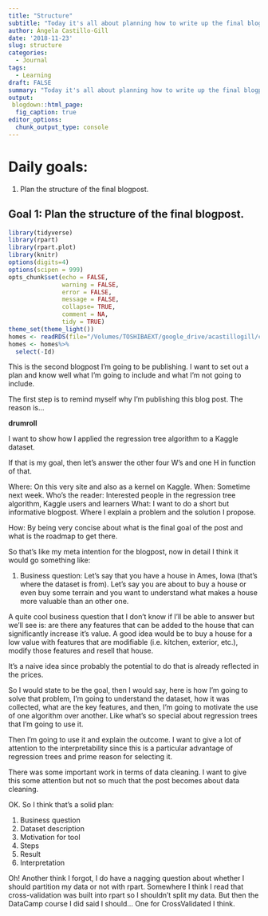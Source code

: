 ```yaml
---
title: "Structure"
subtitle: "Today it's all about planning how to write up the final blogpost."
author: Ángela Castillo-Gill
date: '2018-11-23'
slug: structure
categories:
  - Journal
tags: 
  - Learning
draft: FALSE
summary: "Today it's all about planning how to write up the final blogpost."
output:
 blogdown::html_page:
  fig_caption: true
editor_options: 
  chunk_output_type: console
---
```


# Daily goals:

1. Plan the structure of the final blogpost.

## Goal 1: Plan the structure of the final blogpost.

```r
library(tidyverse)
library(rpart)
library(rpart.plot)
library(knitr)
options(digits=4)
options(scipen = 999)
opts_chunk$set(echo = FALSE,
               warning = FALSE,
               error = FALSE,
               message = FALSE,
               collapse= TRUE,
               comment = NA,
               tidy = TRUE)
theme_set(theme_light())
homes <- readRDS(file="/Volumes/TOSHIBAEXT/google_drive/acastillogill/content/homes.rds")
homes <- homes%>%
  select(-Id)
```

This is the second blogpost I'm going to be publishing. I want to set out a plan and know well what I'm going to include and what I'm not going to include. 

The first step is to remind myself why I'm publishing this blog post. The reason is...

**drumroll**

I want to show how I applied the regression tree algorithm to a Kaggle dataset.

If that is my goal, then let's answer the other four W's and one H in function of that. 

Where: On this very site and also as a kernel on Kaggle.
When: Sometime next week.
Who's the reader: Interested people in the regression tree algorithm, Kaggle users and learners
What: I want to do a short but informative blogpost. Where I explain a problem and the solution I propose. 

How: By being very concise about what is the final goal of the post and what is the roadmap to get there.

So that's like my meta intention for the blogpost, now in detail I think it would go something like:

1. Business question: Let's say that you have a house in Ames, Iowa (that's where the dataset is from). Let's say you are about to buy a house or even buy some terrain and you want to understand what makes a house more valuable than an other one.

A quite cool business question that I don't know if I'll be able to answer but we'll see is: are there any features that can be added to the house that can significantly increase it's value. A good idea would be to buy a house for a low value with features that are modifiable (i.e. kitchen, exterior, etc.), modify those features and resell that house. 

It's a naive idea since probably the potential to do that is already reflected in the prices. 

So I would state to be the goal, then I would say, here is how I'm going to solve that problem, I'm going to understand the dataset, how it was collected, what are the key features, and then, I'm going to motivate the use of one algorithm over another. Like what's so special about regression trees that I'm going to use it. 

Then I'm going to use it and explain the outcome. I want to give a lot of attention to the interpretability since this is a particular advantage of regression trees and prime reason for selecting it. 

There was some important work in terms of data cleaning. I want to give this some attention but not so much that the post becomes about data cleaning. 

OK. So I think that's a solid plan:

1. Business question
2. Dataset description 
3. Motivation for tool
4. Steps 
5. Result
6. Interpretation

Oh! Another think I forgot, I do have a nagging question about whether I should partition my data or not with rpart. Somewhere I think I read that cross-validation was built into rpart so I shouldn't split my data. But then the DataCamp course I did said I should... One for CrossValidated I think.